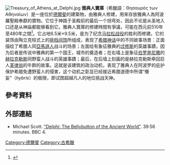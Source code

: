 [[File:Treasury_of_Athens_at_Delphi.jpg|thumb]]
'''雅典人寶庫'''（希臘語：Θησαυρός των Αθηναίων）是一座位於[[德爾斐|德爾斐]]的建築物，由雅典人修建，用來存放雅典人為阿波羅聖殿奉獻的寶物。它位于神路于圣殿前的最后一个拐弯处，因此不论是从圣地入口还是从神庙都能够看到它。雅典人寶庫的修建時間有爭議，可能在西元前510年至480年之間<ref name=":22">{{Cite book|title=Understanding Greek sculpture : ancient meanings, modern readings|last=Jonathan.|first=Spivey, Nigel|date=1996|publisher=Thames and Hudson|isbn=978-0500237106|location=New York|oclc=36645523|url-access=registration|url=https://archive.org/details/understandinggre00spiv}}</ref>。它占地6.5米×9.5米，是为了纪念[[马拉松战役|马拉松战役]]的胜利而修建。它的装饰由陶立克柱式上的[[排档间饰|排档间饰]]所组成，表现了[[希腊神话|希腊神话]]中的不同故事场景：正面描绘了希腊人同[[亞馬遜人|亞馬遜人]]战斗的场景；左面绘有象征雅典的[[忒修斯|忒修斯]]的英雄事蹟，因为后者是传说中雅典的第一个国王，城市的奠造者；在右墙上是象征[[伯罗奔尼撒|伯罗奔尼撒]]的[[赫拉克勒斯|赫拉克勒斯]]同野蛮人战斗的英雄事蹟；最后，在后墙上刻画的是赫拉克勒斯牵回巨人[[革律翁|革律翁]]的牛群的故事。这就是该建筑的政治动机，表现了雅典人在阿波罗的庇护保护希腊免遭野蛮人的侵害，这个动机之彰显已经接近希腊道德中所谓“僭妄”（''hybris''）的极限，即试图超越凡人的地位挑战天神。

==參考資料==
{{reflist}}
==外部連結==
{{Commons category|Treasury of the Athenians at Delphi}}
* Michael Scott. [http://www.bbc.co.uk/programmes/b00w4jtx "Delphi: The Bellybutton of the Ancient World"]. 39:56 minutes. BBC 4.
{{coord|38.4818|N|22.5014|E|source:wikidata|display=title}}
[[Category:德爾斐|Category:德爾斐]]
[[Category:古希臘|Category:古希臘]]